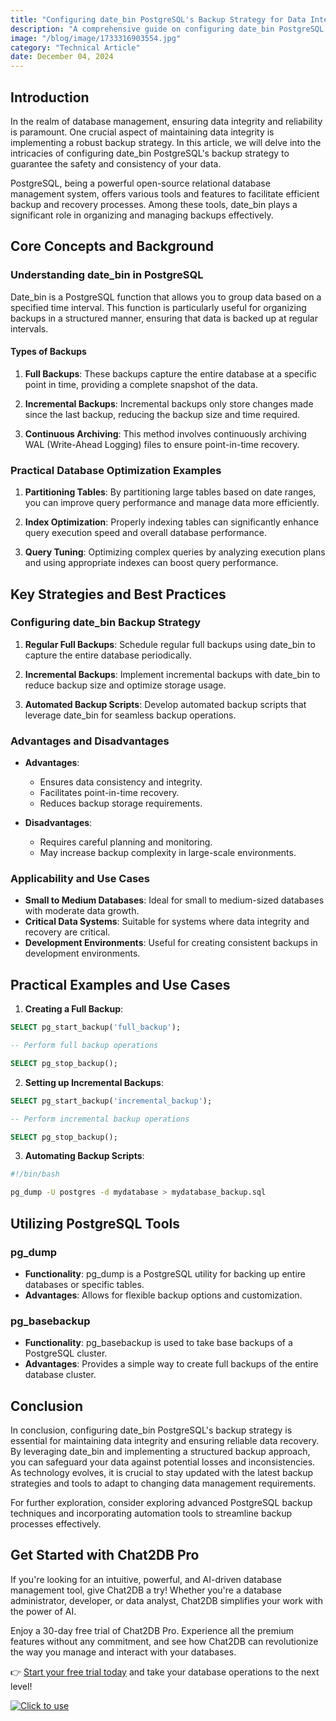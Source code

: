 ```yaml
---
title: "Configuring date_bin PostgreSQL's Backup Strategy for Data Integrity"
description: "A comprehensive guide on configuring date_bin PostgreSQL's backup strategy to ensure data integrity and reliability."
image: "/blog/image/1733316903554.jpg"
category: "Technical Article"
date: December 04, 2024
---
```


## Introduction

In the realm of database management, ensuring data integrity and reliability is paramount. One crucial aspect of maintaining data integrity is implementing a robust backup strategy. In this article, we will delve into the intricacies of configuring date_bin PostgreSQL's backup strategy to guarantee the safety and consistency of your data.

PostgreSQL, being a powerful open-source relational database management system, offers various tools and features to facilitate efficient backup and recovery processes. Among these tools, date_bin plays a significant role in organizing and managing backups effectively.

## Core Concepts and Background

### Understanding date_bin in PostgreSQL

Date_bin is a PostgreSQL function that allows you to group data based on a specified time interval. This function is particularly useful for organizing backups in a structured manner, ensuring that data is backed up at regular intervals.

#### Types of Backups

1. **Full Backups**: These backups capture the entire database at a specific point in time, providing a complete snapshot of the data.

2. **Incremental Backups**: Incremental backups only store changes made since the last backup, reducing the backup size and time required.

3. **Continuous Archiving**: This method involves continuously archiving WAL (Write-Ahead Logging) files to ensure point-in-time recovery.

### Practical Database Optimization Examples

1. **Partitioning Tables**: By partitioning large tables based on date ranges, you can improve query performance and manage data more efficiently.

2. **Index Optimization**: Properly indexing tables can significantly enhance query execution speed and overall database performance.

3. **Query Tuning**: Optimizing complex queries by analyzing execution plans and using appropriate indexes can boost query performance.

## Key Strategies and Best Practices

### Configuring date_bin Backup Strategy

1. **Regular Full Backups**: Schedule regular full backups using date_bin to capture the entire database periodically.

2. **Incremental Backups**: Implement incremental backups with date_bin to reduce backup size and optimize storage usage.

3. **Automated Backup Scripts**: Develop automated backup scripts that leverage date_bin for seamless backup operations.

### Advantages and Disadvantages

- **Advantages**:
  - Ensures data consistency and integrity.
  - Facilitates point-in-time recovery.
  - Reduces backup storage requirements.

- **Disadvantages**:
  - Requires careful planning and monitoring.
  - May increase backup complexity in large-scale environments.

### Applicability and Use Cases

- **Small to Medium Databases**: Ideal for small to medium-sized databases with moderate data growth.
- **Critical Data Systems**: Suitable for systems where data integrity and recovery are critical.
- **Development Environments**: Useful for creating consistent backups in development environments.

## Practical Examples and Use Cases

1. **Creating a Full Backup**:

```sql
SELECT pg_start_backup('full_backup');

-- Perform full backup operations

SELECT pg_stop_backup();
```

2. **Setting up Incremental Backups**:

```sql
SELECT pg_start_backup('incremental_backup');

-- Perform incremental backup operations

SELECT pg_stop_backup();
```

3. **Automating Backup Scripts**:

```bash
#!/bin/bash

pg_dump -U postgres -d mydatabase > mydatabase_backup.sql
```

## Utilizing PostgreSQL Tools

### pg_dump

- **Functionality**: pg_dump is a PostgreSQL utility for backing up entire databases or specific tables.
- **Advantages**: Allows for flexible backup options and customization.

### pg_basebackup

- **Functionality**: pg_basebackup is used to take base backups of a PostgreSQL cluster.
- **Advantages**: Provides a simple way to create full backups of the entire database cluster.

## Conclusion

In conclusion, configuring date_bin PostgreSQL's backup strategy is essential for maintaining data integrity and ensuring reliable data recovery. By leveraging date_bin and implementing a structured backup approach, you can safeguard your data against potential losses and inconsistencies. As technology evolves, it is crucial to stay updated with the latest backup strategies and tools to adapt to changing data management requirements.

For further exploration, consider exploring advanced PostgreSQL backup techniques and incorporating automation tools to streamline backup processes effectively.

## Get Started with Chat2DB Pro

If you're looking for an intuitive, powerful, and AI-driven database management tool, give Chat2DB a try! Whether you're a database administrator, developer, or data analyst, Chat2DB simplifies your work with the power of AI.

Enjoy a 30-day free trial of Chat2DB Pro. Experience all the premium features without any commitment, and see how Chat2DB can revolutionize the way you manage and interact with your databases.

👉 [Start your free trial today](https://chat2db.ai/pricing) and take your database operations to the next level!


[![Click to use](/image/blog/bg/chat2db.jpg)](https://app.chat2db-ai.com/)
